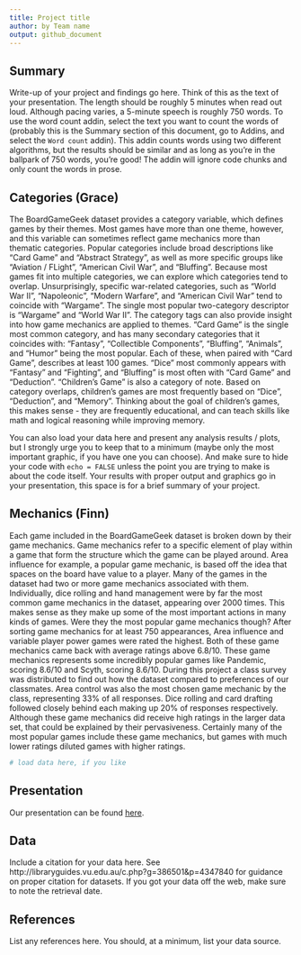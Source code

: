```yaml
---
title: Project title
author: by Team name
output: github_document
---
```


## Summary

Write-up of your project and findings go here. 
Think of this as the text of your presentation. 
The length should be roughly 5 minutes when read out loud.
Although pacing varies, a 5-minute speech is roughly 750 words. 
To use the word count addin, select the text you want to count the words of (probably this is the 
Summary section of this document, go to Addins, and select the `Word count` addin).
This addin counts words using two different algorithms, but the results should be similar and as long as you're in the ballpark of 750 words, you're good! 
The addin will ignore code chunks and only count the words in prose.

## Categories (Grace)

  The BoardGameGeek dataset provides a category variable, which defines games by their themes. Most games have more than one theme, however, and this variable can sometimes reflect game mechanics more than thematic categories. Popular categories include broad descriptions like "Card Game" and "Abstract Strategy", as well as more specific groups like "Aviation / FLight", "American Civil War", and "Bluffing". 
  Because most games fit into multiple categories, we can explore which categories tend to overlap. Unsurprisingly, specific war-related categories, such as "World War II", "Napoleonic", "Modern Warfare", and "American Civil War" tend to coincide with "Wargame". The single most popular two-category descriptor is "Wargame" and "World War II". 
  The category tags can also provide insight into how game mechanics are applied to themes. "Card Game" is the single most common category, and has many secondary categories that it coincides with: "Fantasy", "Collectible Components", "Bluffing", "Animals", and "Humor" being the most popular. Each of these, when paired with "Card Game", describes at least 100 games. "Dice" most commonly appears with "Fantasy" and "Fighting", and "Bluffing" is most often with "Card Game" and "Deduction". 
  "Children's Game" is also a category of note. Based on category overlaps, children's games are most frequently based on "Dice", "Deduction", and "Memory". Thinking about the goal of children's games, this makes sense - they are frequently educational, and can teach skills like math and logical reasoning while improving memory. 
  
You can also load your data here and present any analysis results / plots, but I strongly urge you to keep that to a minimum (maybe only the most important graphic, if you have one you can choose). 
And make sure to hide your code with  `echo = FALSE` unless the point you are trying to make is about the code itself.
Your results with proper output and graphics go in your presentation, this space is for a brief summary of your project.

## Mechanics (Finn)

  Each game included in the BoardGameGeek dataset is broken down by their game mechanics. Game mechanics refer to a specific element of play within a game that form the structure which the game can be played around. Area influence for example, a popular game mechanic, is based off the idea that spaces on the board have value to a player. Many of the games in the dataset had two or more game mechanics associated with them. Individually, dice rolling and hand management were by far the most common game mechanics in the dataset, appearing over 2000 times. This makes sense as they make up some of the most important actions in many kinds of games. Were they the most popular game mechanics though? After sorting game mechanics for at least 750 appearances, Area influence and variable player power games were rated the highest. Both of these game mechanics came back with average ratings above 6.8/10. These game mechanics represents some incredibly popular games like Pandemic, scoring 8.6/10 and Scyth, scoring 8.6/10. During this project a class survey was distributed to find out how the dataset compared to preferences of our classmates. Area control was also the most chosen game mechanic by the class, representing 33% of all responses. Dice rolling and card drafting followed closely behind each making up 20% of responses respectively. Although these game mechanics did receive high ratings in the larger data set, that could be explained by their pervasiveness. Certainly many of the most popular games include these game mechanics, but games with much lower ratings diluted games with higher ratings. 

```r
# load data here, if you like
```

## Presentation

Our presentation can be found [here](presentation/presentation.html).

## Data 

Include a citation for your data here. 
See http://libraryguides.vu.edu.au/c.php?g=386501&p=4347840 for guidance on proper citation for datasets. 
If you got your data off the web, make sure to note the retrieval date.

## References

List any references here. You should, at a minimum, list your data source.


